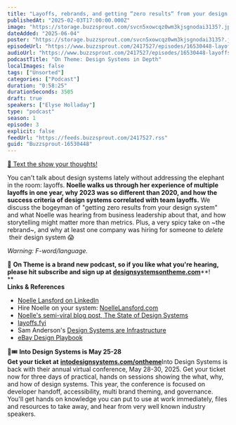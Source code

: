 ```yaml
---
title: "Layoffs, rebrands, and getting “zero results“ from your design system, with Noelle Lansford — #03"
publishedAt: "2025-02-03T17:00:00.000Z"
image: "https://storage.buzzsprout.com/svcn5xowcqz0wm3kjsgnodai3135?.jpg"
dateAdded: "2025-06-04"
poster: "https://storage.buzzsprout.com/svcn5xowcqz0wm3kjsgnodai3135?.jpg"
episodeUrl: "https://www.buzzsprout.com/2417527/episodes/16530448-layoffs-rebrands-and-getting-zero-results-from-your-design-system-with-noelle-lansford-03.mp3"
audioUrl: "https://www.buzzsprout.com/2417527/episodes/16530448-layoffs-rebrands-and-getting-zero-results-from-your-design-system-with-noelle-lansford-03.mp3"
podcastTitle: "On Theme: Design Systems in Depth"
localImages: false
tags: ["Unsorted"]
categories: ["Podcast"]
duration: "0:58:25"
durationSeconds: 3505
draft: true
speakers: ["Elyse Holladay"]
type: "podcast"
season: 1
episode: 3
explicit: false
feedUrl: "https://feeds.buzzsprout.com/2417527.rss"
guid: "Buzzsprout-16530448"
---
```

[📲 Text the show your thoughts!](https://www.buzzsprout.com/twilio/text_messages/2417527/open_sms)

You can't talk about design systems lately without addressing the elephant in the room: layoffs. **Noelle walks us through her experience of multiple layoffs in one year, why 2023 was so different than 2020, and how the success criteria of design systems correlated with team layoffs.** We discuss the bogeyman of "getting zero results from your design system" and what Noelle was hearing from business leadership about that, and how storytelling might matter more than metrics. Plus, a very spicy take on ~the rebrand~, and why at least one company was hiring for someone to _delete_  their design system 😱  
  
_Warning: F-word/language._  
  
💖 **On Theme is a brand new podcast, so if you like what you're hearing, please hit subscribe and sign up at** [**designsystemsontheme.com**](http://designsystemsontheme.com/)**!  
**  
**Links & References**

-   [Noelle Lansford on LinkedIn](https://www.linkedin.com/in/noellelansford/)
-   Hire Noelle on your system: [NoelleLansford.com](https://www.noellelansford.com/)
-   [Noelle's semi-viral blog post, The State of Design Systems](https://www.noellelansford.com/thoughts/state-of-ds-where-have-we-been-where-are-we-going)
-   [layoffs.fyi](https://layoffs.fyi/)
-   Sam Anderson's [Design Systems are Infrastructure](https://www.linkedin.com/pulse/design-systems-infrastructure-evolution-age-ai-sam-anderson-w29bc/)
-   [eBay Design Playbook](https://playbook.ebay.com/)

🎨🎟️ **Into Design Systems is May 25-28  
Get your ticket at** [**intodesignsystems.com/ontheme**](http://intodesignsystems.com/ontheme)Into Design Systems is back with their annual virtual conference, May 28-30, 2025. Get your ticket now for three days of practical, hands on sessions showing the what, why, and how of design systems. This year, the conference is focused on developer handoff, accessibility, multi brand theming, and governance. You'll get hands on knowledge you can put to use at work immediately, files and resources to take away, and hear from very well known industry speakers.
